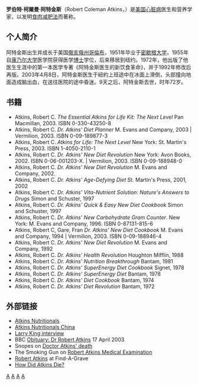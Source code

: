 {{unreferenced|time=2013-12-03T14:37:14+00:00}}
'''罗伯特·柯爾曼·阿特金斯'''（Robert Coleman Atkins，{{bd|1930年|10月17日|2003年|4月17日}}）是[[美国|美国]][[心脏病|心脏病]]医生和营养学家，以发明[[食肉减肥法|食肉减肥法]]而著称。

== 个人简介 ==
阿特金斯出生并成长于美国[[俄亥俄州|俄亥俄州]][[哥倫布_(俄亥俄州)|哥倫布]]，1951年毕业于[[密歇根大学|密歇根大学]]，1955年自[[康乃尔大学|康乃尔大学]]医学院获得医学[[博士|博士]]学位，后来移居到纽约。1972年，他出版了他医生生涯中的第一本医学专著《阿特金斯医生的新饮食革命》，并于1992年修改后再版。2003年4月8日，阿特金斯医生于紐約上班途中在冰面上滑倒，头部撞向地面造成脑出血，在送往医院的途中昏迷。9天之后，阿特金斯去世，时年72岁。

== 书籍 ==
*Atkins, Robert C. ''The Essential Atkins for Life Kit: The Next Level'' Pan Macmillan, 2003. ISBN 0-330-43250-8
*Atkins, Robert C. ''Dr. Atkins' Diet Planner'' M. Evans and Company, 2003 | Vermilion, 2003. ISBN 0-09-189877-3
*Atkins, Robert C. ''Atkins for Life: The Next Level'' New York: St. Martin's Press, 2003. ISBN 1-4050-2110-1
*Atkins, Robert C. ''Dr. Atkins' New Diet Revolution'' New York: Avon Books, 2002. ISBN 0-06-001203-X. | Vermilion, 2003. ISBN 0-09-188948-0
*Atkins, Robert C. ''Dr. Atkins' New Diet Revolution'' M. Evans and Company, 2002. 
*Atkins, Robert C. ''Dr. Atkins' Age-Defying Diet'' St. Martin's Press, 2001, 2002
*Atkins, Robert C. ''Dr. Atkins' Vita-Nutrient Solution: Nature's Answers to Drugs'' Simon and Schuster, 1997
*Atkins, Robert C. ''Dr. Atkins' Quick & Easy New Diet Cookbook'' Simon and Schuster, 1997
*Atkins, Robert C. ''Dr. Atkins' New Carbohydrate Gram Counter''. New York: M. Evans and Company, 1996. ISBN 0-87131-815-6
*Atkins, Robert C, Gare, Fran ''Dr. Atkins' New Diet Cookbook'' M. Evans and Company, 1994 | Vermilion, 2003. ISBN 0-09-188946-4
*Atkins, Robert C. ''Dr. Atkins' New Diet Revolution'' M. Evans and Company, 1992
*Atkins, Robert C. ''Dr. Atkins' Health Revolution'' Houghton Mifflin, 1988
*Atkins, Robert C. ''Dr. Atkins' Nutrition Breakthrough'' Bantam, 1981
*Atkins, Robert C. ''Dr. Atkins' SuperEnergy Diet Cookbook'' Signet, 1978
*Atkins, Robert C. ''Dr. Atkins' SuperEnergy Diet'' Bantam, 1978
*Atkins, Robert C. ''Dr. Atkins' Diet Cookbook'' Bantam, 1974
*Atkins, Robert C. ''Dr. Atkins' Diet Revolution'' Bantam, 1972

==外部链接==
* [http://www.atkins.com/ Atkins Nutritionals]
* [http://www.atkinschina.com/ Atkins Nutritionals China]
* [https://web.archive.org/web/20040812223304/http://wilstar.com/lowcarb/atkins_interview.htm Larry King interview]
* BBC [http://news.bbc.co.uk/1/hi/world/americas/2957623.stm Obituary: Dr Robert Atkins] 17 April 2003
* Snopes on [http://www.snopes.com/medical/doctor/atkins.asp Doctor Atkins' death]
* The Smoking Gun on [http://www.thesmokinggun.com/archive/atkinsmed1.html Robert Atkins Medical Examination]
* [http://www.findagrave.com/cgi-bin/fg.cgi?page=gr&GRid=7362204 Robert Atkins] at Find-A-Grave
* [http://lowcarbdiets.about.com/od/atkinsdiet/a/dratkinsdeath.htm How Did Atkins Die?]

{{Authority control}}
[[Category:美國醫學家|A]]
[[Category:密西根大學校友|A]]
[[Category:康乃爾大學校友|A]]
[[Category:俄亥俄州代顿人|A]]